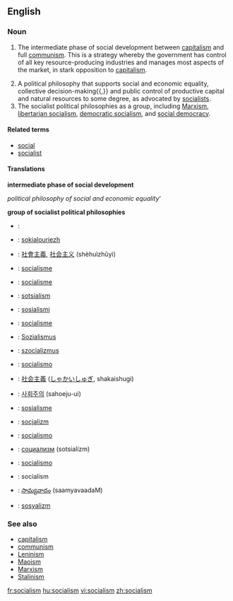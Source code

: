 ==English==

===Noun===
{{wikipedia}}
{{en-noun|-}}

# {{cattag|Leninism}} The intermediate phase of social development between [[capitalism]] and full [[communism]]. This is a strategy whereby the government has control of all key resource-producing industries and manages most aspects of the market, in stark opposition to [[capitalism]].
# A political philosophy that supports social and economic equality, collective decision-making{{,}} and public control of productive capital and natural resources to some degree, as advocated by [[socialist]]s.
# The socialist political philosophies as a group, including [[Marxism]], [[libertarian socialism]], [[democratic socialism]], and [[social democracy]].

====Related terms====
*[[social]]
*[[socialist]]

====Translations====

'''intermediate phase of social development'''
{{top}}
{{mid}}
{{bottom}}

''political philosophy of social and economic equality'''
{{top}}
{{mid}}
{{bottom}}

'''group of socialist political philosophies'''
{{top}}
{{mid}}
{{bottom}}

{{checktrans}}
*{{ttbc|Arabic}}: {{ARchar|[[اشتراكية]]}} {{Unicode|(išterakíya)}} {{f}}
*{{ttbc|Breton}}: [[sokialouriezh]] {{f}}
*{{ttbc|Chinese}}: [[社會主義]], [[社会主义]] (shèhuìzhǔyì)
*{{ttbc|Danish}}: [[socialisme]]
*{{ttbc|Dutch}}: [[socialisme]] {{n}}
*{{ttbc|Estonian}}: [[sotsialism]]
*{{ttbc|Finnish}}: [[sosialismi]]
*{{ttbc|French}}: [[socialisme]] {{m}}
*{{ttbc|German}}: [[Sozialismus]] {{m}}
*{{ttbc|Hungarian}}: [[szocializmus]]
*{{ttbc|Italian}}: [[socialismo]] {{m}}
*{{ttbc|Japanese}}: [[社会主義]] ([[しゃかいしゅぎ]], shakaishugi)
*{{ttbc|Korean}}: [[사회주의]] (sahoeju-ui)
*{{ttbc|Norwegian}}: [[sosialisme]]
*{{ttbc|Polish}}: [[socjalizm]] {{m}}
*{{ttbc|Portuguese}}: [[socialismo]] {{m}}
*{{ttbc|Russian}}: [[социализм]] (sotsialízm) {{m}}
*{{ttbc|Spanish}}: [[socialismo]] {{m}}
*{{ttbc|Swedish}}: socialism
*{{ttbc|Telugu}}: [[సామ్యవాదం]] (saamyavaadaM)
*{{ttbc|Turkish}}: [[sosyalizm]]

===See also===
*[[capitalism]]
*[[communism]]
*[[Leninism]]
*[[Maoism]]
*[[Marxism]]
*[[Stalinism]]

[[fr:socialism]]
[[hu:socialism]]
[[vi:socialism]]
[[zh:socialism]]